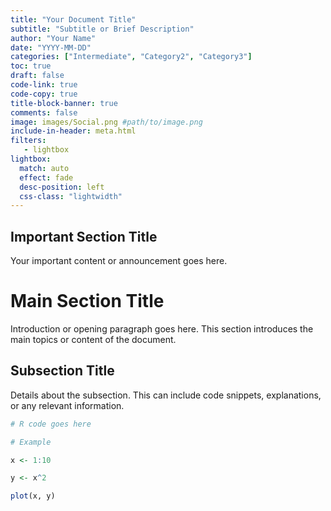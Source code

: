 ```yaml
---
title: "Your Document Title"
subtitle: "Subtitle or Brief Description"
author: "Your Name"
date: "YYYY-MM-DD"
categories: ["Intermediate", "Category2", "Category3"]
toc: true
draft: false
code-link: true
code-copy: true
title-block-banner: true
comments: false
image: images/Social.png #path/to/image.png
include-in-header: meta.html
filters:
   - lightbox
lightbox: 
  match: auto
  effect: fade
  desc-position: left
  css-class: "lightwidth"
---
```


::: {.callout-type}
## Important Section Title

Your important content or announcement goes here.
:::

# Main Section Title 

Introduction or opening paragraph goes here. This section introduces the main topics or content of the document.

## Subsection Title

Details about the subsection. This can include code snippets, explanations, or any relevant information.


```r

# R code goes here

# Example

x <- 1:10

y <- x^2

plot(x, y)


```